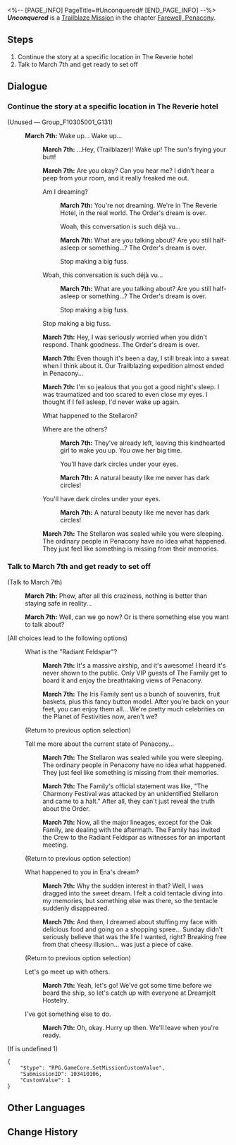 <%-- [PAGE_INFO]
PageTitle=#Unconquered#
[END_PAGE_INFO] --%>
{{Stub|Dialogue.}}
{{Mission Infobox
|id            = 1034101
|title         = 
|image         = Mission Unconquered.png{{subst:void|<!--$UPLOAD:<<SpriteOutput/Chronicle/1034101.png>-<Mission Unconquered.png>-<Fate's Atlas Images>>-->}}
|type          = Trailblaze
|event_name    = 
|chapter       = Farewell, Penacony
|requirements  = [[Trailblaze Mission]] ''[[And on the Eighth Day]]'' completed
|summary       = The sweet dream of Order has shattered, and the Express Crew's trailblazing expedition at Penacony has come to a close. The Family invited the Express Crew to head to the Radiant Feldspar airship to participate in important talks. Meanwhile, in another corner of Dreamscape, two Stellaron Hunters are also going over their "performance" this time.
|characters    = March 7th; Trailblazer
|startLocation = [[Penacony]] - [[The Reverie (Reality)]]
|world         = Penacony
|area          = The Reverie (Reality)
|prev          = And on the Eighth Day
|next          = All About Eve
|rewards       = Trailblaze EXP*200; Stellar Jade*30; Traveler's Guide*4; Clock Credits*100; Credit*20,000
}}
'''''Unconquered''''' is a [[Trailblaze Mission]] in the chapter [[Farewell, Penacony]].

==Steps==
# Continue the story at a specific location in The Reverie hotel
# Talk to March 7th and get ready to set off

<!--
==Gameplay Notes==

--><!--
==Trial Character==

-->
==Dialogue==
{{Stub Dialogue}}
===Continue the story at a specific location in The Reverie hotel{{subst:void|<!--103410104-->}}===
{{Mission Description|type=trailblaze|location=The Reverie (Reality)|You wake up in the dreampool and find yourself back in the real Reverie Hotel. According to March 7th, you really have woken up this time from Ena's Dream &mdash; the Stellaron was sealed while you were out, and all the major lineages, except for the Oak Family, are dealing with the aftermath. She also said that The Family has invited the Crew to The Family's Radiant Feldspar as witnesses for an important meeting.<br />High-end cruise ships, luxury banquets... Now THIS is what a celebration banquet ought to look like. What else are you waiting for? Get ready to set off.}}
{{Dialogue Start}}

;(Unused &mdash; Group_F10305001_G131)
:{{A|VO chapter3 26 mar7th 101.ogg}} '''March 7th:''' Wake up... Wake up...
::{{A|VO chapter3 26 mar7th 102 m.ogg}} {{A|VO chapter3 26 mar7th 102 f.ogg}} '''March 7th:''' ...Hey, (Trailblazer)! Wake up! The sun's frying your butt!
::{{A|VO chapter3 26 mar7th 103.ogg}} '''March 7th:''' Are you okay? Can you hear me? I didn't hear a peep from your room, and it really freaked me out.
::{{DIcon|Arrow}} Am I dreaming?
:::{{A|VO chapter3 26 mar7th 104.ogg}} '''March 7th:''' You're not dreaming. We're in The Reverie Hotel, in the real world. The Order's dream is over.
:::Woah, this conversation is such déjà vu...
:::{{A|VO chapter3 26 mar7th 105.ogg}} '''March 7th:''' What are you talking about? Are you still half-asleep or something...? The Order's dream is over.
:::Stop making a big fuss.
::{{DIcon|Arrow}} Woah, this conversation is such déjà vu...
:::{{A|VO chapter3 26 mar7th 105.ogg}} '''March 7th:''' What are you talking about? Are you still half-asleep or something...? The Order's dream is over.
:::Stop making a big fuss.
::{{DIcon|Arrow}} Stop making a big fuss.
::{{A|VO chapter3 26 mar7th 106.ogg}} '''March 7th:''' Hey, I was seriously worried when you didn't respond. Thank goodness. The Order's dream is over.
::{{A|VO chapter3 26 mar7th 107.ogg}} '''March 7th:''' Even though it's been a day, I still break into a sweat when I think about it. Our Trailblazing expedition almost ended in Penacony...
::{{A|VO chapter3 26 mar7th 108.ogg}} '''March 7th:''' I'm so jealous that you got a good night's sleep. I was traumatized and too scared to even close my eyes. I thought if I fell asleep, I'd never wake up again.
::{{DIcon|Arrow}} What happened to the Stellaron?
::{{DIcon|Arrow}} Where are the others?
:::{{A|VO chapter3 26 mar7th 109.ogg}} '''March 7th:''' They've already left, leaving this kindhearted girl to wake you up. You owe her big time.
:::You'll have dark circles under your eyes.
:::{{A|VO chapter3 26 mar7th 110.ogg}} '''March 7th:''' A natural beauty like me never has dark circles!
::{{DIcon|Arrow}} You'll have dark circles under your eyes.
:::{{A|VO chapter3 26 mar7th 110.ogg}} '''March 7th:''' A natural beauty like me never has dark circles!
::{{A|VO chapter3 26 mar7th 111.ogg}} '''March 7th:''' The Stellaron was sealed while you were sleeping. The ordinary people in Penacony have no idea what happened. They just feel like something is missing from their memories.
::{{tx}}
{{Dialogue End}}

===Talk to March 7th and get ready to set off{{subst:void|<!--103410101-->}}===
{{Dialogue Start}}

;(Talk to March 7th)
:{{A|VO chapter3 26 mar7th 115.ogg}} '''March 7th:''' Phew, after all this craziness, nothing is better than staying safe in reality...
:{{A|VO chapter3 26 mar7th 125.ogg}} '''March 7th:''' Well, can we go now? Or is there something else you want to talk about?
;(All choices lead to the following options)
:{{DIcon|Talk}} What is the "Radiant Feldspar"?
::{{A|VO chapter3 26 mar7th 116.ogg}} '''March 7th:''' It's a massive airship, and it's awesome! I heard it's never shown to the public. Only VIP guests of The Family get to board it and enjoy the breathtaking views of Penacony.
::{{A|VO chapter3 26 mar7th 117.ogg}} '''March 7th:''' The Iris Family sent us a bunch of souvenirs, fruit baskets, plus this fancy button model. After you're back on your feet, you can enjoy them all... We're pretty much celebrities on the Planet of Festivities now, aren't we?
:;(Return to previous option selection)
:{{DIcon|Talk}} Tell me more about the current state of Penacony...
::{{A|VO chapter3 26 mar7th 118.ogg}} '''March 7th:''' The Stellaron was sealed while you were sleeping. The ordinary people in Penacony have no idea what happened. They just feel like something is missing from their memories.
::{{A|VO chapter3 26 mar7th 119.ogg}} '''March 7th:''' The Family's official statement was like, "The Charmony Festival was attacked by an unidentified Stellaron and came to a halt." After all, they can't just reveal the truth about the Order.
::{{A|VO chapter3 26 mar7th 120.ogg}} '''March 7th:''' Now, all the major lineages, except for the Oak Family, are dealing with the aftermath. The Family has invited the Crew to the Radiant Feldspar as witnesses for an important meeting.
:;(Return to previous option selection)
:{{DIcon|Talk}} What happened to you in Ena's dream?
::{{A|VO chapter3 26 mar7th 121.ogg}} '''March 7th:''' Why the sudden interest in that? Well, I was dragged into the sweet dream. I felt a cold tentacle diving into my memories, but something else was there, so the tentacle suddenly disappeared.
::{{A|VO chapter3 26 mar7th 122.ogg}} '''March 7th:''' And then, I dreamed about stuffing my face with delicious food and going on a shopping spree... Sunday didn't seriously believe that was the life I wanted, right? Breaking free from that cheesy illusion... was just a piece of cake.
:;(Return to previous option selection)
:{{DIcon|Arrow}} Let's go meet up with others.
::{{A|VO chapter3 26 mar7th 123.ogg}} '''March 7th:''' Yeah, let's go! We've got some time before we board the ship, so let's catch up with everyone at Dreamjolt Hostelry.
:{{DIcon|Exit}} I've got something else to do.
::{{A|VO chapter3 26 mar7th 124.ogg}} '''March 7th:''' Oh, okay. Hurry up then. We'll leave when you're ready.
:{{tx}}
;(If {{F|MissionCV-1032701-undefined}} is undefined 1)
<pre>{
	"$type": "RPG.GameCore.SetMissionCustomValue",
	"SubmissionID": 103410106,
	"CustomValue": 1
}</pre>
{{Dialogue End}}

==Other Languages==
{{Other Languages
|en   = Unconquered
|zhs  = 没有被征服的
|zht  = 沒有被征服的
|ja   = 征服されざる者
|ko   = 정복되지 않는 자들
|es   = Indómito
|fr   = Terrain non conquis
|ru   = Непобеждённые
|th   = ไร้ผู้ถือครอง
|vi   = Không Bị Chinh Phục
|de   = Unbezwungen
|id   = Tak Terkalahkan
|pt   = Invicto
}}

==Change History==
{{Change History|2.3}}
